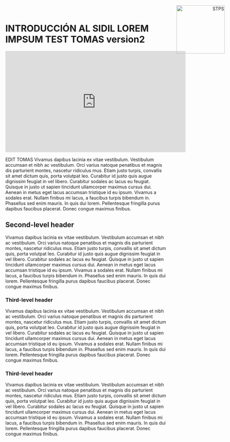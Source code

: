 

# INTRODUCCIÓN AL SIDIL LOREM IMPSUM TEST TOMAS version2 

<div>
<p style = 'text-align:right; position:absolute; top:20px; right:50px; margin-bottom:300px; padding-bottom:50px' >
<img src="./images-1/STPS-logo.png" alt="STPS" width="150px">
</p>
</div>

<iframe width="560" height="315" src="https://www.youtube.com/embed/tal2hKmJkVM" title="YouTube video player" frameborder="0" allow="accelerometer; autoplay; clipboard-write; encrypted-media; gyroscope; picture-in-picture; web-share" allowfullscreen></iframe>

EDIT TOMAS Vivamus dapibus lacinia ex vitae vestibulum. Vestibulum accumsan et nibh ac vestibulum. Orci varius natoque penatibus et magnis dis parturient montes, nascetur ridiculus mus. Etiam justo turpis, convallis sit amet dictum quis, porta volutpat leo. Curabitur id justo quis augue dignissim feugiat in vel libero. Curabitur sodales ac lacus eu feugiat. Quisque in justo ut sapien tincidunt ullamcorper maximus cursus dui. Aenean in metus eget lacus accumsan tristique id eu ipsum. Vivamus a sodales erat. Nullam finibus mi lacus, a faucibus turpis bibendum in. Phasellus sed enim mauris. In quis dui lorem. Pellentesque fringilla purus dapibus faucibus placerat. Donec congue maximus finibus.

## Second-level header
 Vivamus dapibus lacinia ex vitae vestibulum. Vestibulum accumsan et nibh ac vestibulum. Orci varius natoque penatibus et magnis dis parturient montes, nascetur ridiculus mus. Etiam justo turpis, convallis sit amet dictum quis, porta volutpat leo. Curabitur id justo quis augue dignissim feugiat in vel libero. Curabitur sodales ac lacus eu feugiat. Quisque in justo ut sapien tincidunt ullamcorper maximus cursus dui. Aenean in metus eget lacus accumsan tristique id eu ipsum. Vivamus a sodales erat. Nullam finibus mi lacus, a faucibus turpis bibendum in. Phasellus sed enim mauris. In quis dui lorem. Pellentesque fringilla purus dapibus faucibus placerat. Donec congue maximus finibus.

### Third-level header {-}
 Vivamus dapibus lacinia ex vitae vestibulum. Vestibulum accumsan et nibh ac vestibulum. Orci varius natoque penatibus et magnis dis parturient montes, nascetur ridiculus mus. Etiam justo turpis, convallis sit amet dictum quis, porta volutpat leo. Curabitur id justo quis augue dignissim feugiat in vel libero. Curabitur sodales ac lacus eu feugiat. Quisque in justo ut sapien tincidunt ullamcorper maximus cursus dui. Aenean in metus eget lacus accumsan tristique id eu ipsum. Vivamus a sodales erat. Nullam finibus mi lacus, a faucibus turpis bibendum in. Phasellus sed enim mauris. In quis dui lorem. Pellentesque fringilla purus dapibus faucibus placerat. Donec congue maximus finibus.

### Third-level header
 Vivamus dapibus lacinia ex vitae vestibulum. Vestibulum accumsan et nibh ac vestibulum. Orci varius natoque penatibus et magnis dis parturient montes, nascetur ridiculus mus. Etiam justo turpis, convallis sit amet dictum quis, porta volutpat leo. Curabitur id justo quis augue dignissim feugiat in vel libero. Curabitur sodales ac lacus eu feugiat. Quisque in justo ut sapien tincidunt ullamcorper maximus cursus dui. Aenean in metus eget lacus accumsan tristique id eu ipsum. Vivamus a sodales erat. Nullam finibus mi lacus, a faucibus turpis bibendum in. Phasellus sed enim mauris. In quis dui lorem. Pellentesque fringilla purus dapibus faucibus placerat. Donec congue maximus finibus.
